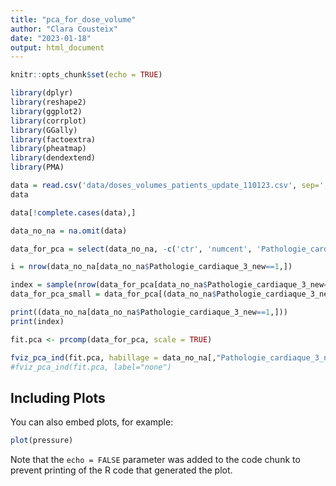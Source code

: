 ```yaml
---
title: "pca_for_dose_volume"
author: "Clara Cousteix"
date: "2023-01-18"
output: html_document
---
```


```r
knitr::opts_chunk$set(echo = TRUE)
```


```r
library(dplyr)
library(reshape2)
library(ggplot2)
library(corrplot)
library(GGally)
library(factoextra)
library(pheatmap)
library(dendextend)
library(PMA)

```


```r
data = read.csv('data/doses_volumes_patients_update_110123.csv', sep=',')
data
```


```r
data[!complete.cases(data),]

data_no_na = na.omit(data)

data_for_pca = select(data_no_na, -c('ctr', 'numcent', 'Pathologie_cardiaque_3_new', 'card_age'))

i = nrow(data_no_na[data_no_na$Pathologie_cardiaque_3_new==1,])

index = sample(nrow(data_for_pca[data_no_na$Pathologie_cardiaque_3_new==0,]), i)
data_for_pca_small = data_for_pca[(data_no_na$Pathologie_cardiaque_3_new==1)|(data_for_pca),]

```


```r
print((data_no_na[data_no_na$Pathologie_cardiaque_3_new==1,]))
print(index)


```


```r
fit.pca <- prcomp(data_for_pca, scale = TRUE)
```


```r
fviz_pca_ind(fit.pca, habillage = data_no_na[,"Pathologie_cardiaque_3_new"], label="none")
#fviz_pca_ind(fit.pca, label="none")
```

## Including Plots

You can also embed plots, for example:

```r
plot(pressure)
```

Note that the `echo = FALSE` parameter was added to the code chunk to prevent printing of the R code that generated the plot.
